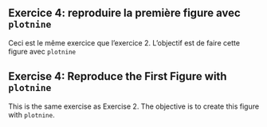 :::: {.content-visible when-profile="fr"}

::: {.exercise}
## Exercice 4: reproduire la première figure avec `plotnine`

Ceci est le même exercice que l'exercice 2. L'objectif est de faire cette figure avec `plotnine`

:::

::::

:::: {.content-visible when-profile="en"}

::: {.exercise}
## Exercise 4: Reproduce the First Figure with `plotnine`

This is the same exercise as Exercise 2. The objective is to create this figure with `plotnine`.

:::

::::
